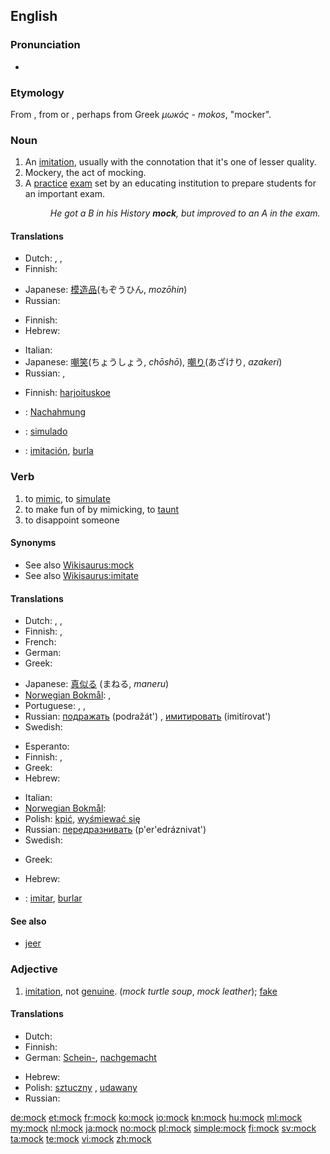 ==English==

===Pronunciation===
* {{audio|en-us-mock.ogg|Audio (US)}}
*: {{rhymes|ɒk}}

===Etymology===
From {{etyl|frm}} {{term|mocquer||to deride, jeer|lang=frm}}, from {{etyl|dum}} {{term|mocken||to mumble|lang=dum}} or {{etyl|gml}} {{term|mucken||to grumble|lang=gml}}, perhaps from Greek ''μωκός'' - ''mokos'', "mocker".

===Noun===
{{en-noun}}

# An [[imitation]], usually with the connotation that it's one of lesser quality.
# Mockery, the act of mocking.
# A [[practice]] [[exam]] set by an educating institution to prepare students for an important exam.
#: ''He got a B in his History '''mock''', but improved to an A in the exam.''

====Translations====
{{trans-top|an imitation}}
* Dutch: {{t|nl|namaak|m}}, {{t+|nl|afgietsel|n}}, {{t|nl|imitatie|f}}
* Finnish: {{t-|fi|jäljitelmä}}
{{trans-mid}}
* Japanese: [[模造品]](もぞうひん, ''mozōhin'')
* Russian: {{t+|ru|подделка|f|tr=podd'élka}}
{{trans-bottom}}

{{trans-top|act of mocking}}
* Finnish: {{t+|fi|pilkka}}
* Hebrew: {{t|he|סניטה|f|tr=snitá}}
{{trans-mid}}
* Italian: {{t|it|derisione|f}}
* Japanese: [[嘲笑]](ちょうしょう, ''chōshō''), [[嘲り]](あざけり, ''azakeri'')
* Russian: {{t+|ru|насмешка|f|tr=nasm'éška}}, {{t+|ru|пародия|f|tr=paródija}}
{{trans-bottom}}

{{trans-top|a school exam}}
* Finnish: [[harjoituskoe]]
{{trans-mid}}
{{trans-bottom}}

{{checktrans-top}}
* {{ttbc|German}}: [[Nachahmung]] {{f}}
* {{ttbc|Portuguese}}: [[simulado]]
* {{ttbc|Spanish}}: [[imitación]], [[burla]]
{{trans-bottom}}

===Verb===
{{en-verb}}

# to [[mimic]], to [[simulate]]
# to make fun of by mimicking, to [[taunt]]
# to disappoint someone

====Synonyms====
* See also [[Wikisaurus:mock]]
* See also [[Wikisaurus:imitate]]

====Translations====
{{trans-top|to mimic}}
* Dutch: {{t|nl|imiteren}}, {{t|nl|naäpen}}, {{t+|nl|nadoen}}
* Finnish: {{t+|fi|jäljitellä}}, {{t+|fi|imitoida}}
* French: {{t+|fr|imiter}}
* German: {{t-|de|nachahmen}}
* Greek: {{t|el|μιμούμαι}}
{{trans-mid}}
* Japanese: [[真似る]] (まねる, ''maneru'')
* [[Norwegian Bokmål]]: {{tø|nb|imitere}}, {{t|no|herme}}
* Portuguese: {{t+|pt|simular}},  {{qualifier|Brasil}} {{t+|pt|imitar}},  {{qualifier|Brasil slang}} {{t|pt|macaquear}}
* Russian: [[подражать]] (podražát') {{impf}}, [[имитировать]] (imitírovat') {{impf}}
* Swedish: {{t+|sv|härma}}
{{trans-bottom}}

{{trans-top|to taunt}}
* Esperanto: {{t-|eo|moki|xs=Esperanto}}
* Finnish: {{t+|fi|pilkata}}, {{t+|fi|ivata}}
* Greek: {{t|el|κοροϊδεύω}}
* Hebrew: {{t-|he|סנט|tr=sanát}}
{{trans-mid}}
* Italian: {{t|it|scimmiottare}}
* [[Norwegian Bokmål]]: {{tø|nb|herme etter}}
* Polish: [[kpić]], [[wyśmiewać się]]
* Russian: [[передразнивать]] (p'er'edráznivat') {{impf}}
* Swedish: {{t+|sv|reta}}
{{trans-bottom}}

{{trans-top|to disappoint someone}}
* Greek: {{t|el|απογοητεύω}}
{{trans-mid}}
* Hebrew: {{t|he|אכזב|tr=ikhzév}}
{{trans-bottom}}

{{checktrans-top}}
* {{ttbc|Spanish}}: [[imitar]], [[burlar]]
{{trans-bottom}}

====See also====
* [[jeer]]

===Adjective===
{{en-adj|-}}

# [[imitation]], not [[genuine]].  (''mock turtle soup'', ''mock leather''); [[fake]]

====Translations====
{{trans-top|imitation, not genuine}}
* Dutch: {{t|nl|namaak-}}
* Finnish: {{t-|fi|teko-}}
* German: [[Schein-]], [[nachgemacht]]
{{trans-mid}}
* Hebrew: {{t|he|-דמה|tr=-déme}}
* Polish: [[sztuczny]] {{m}}, [[udawany]] {{m}}
* Russian: {{t+|ru|поддельный|tr=podd'él'nyj}}
{{trans-bottom}}

[[de:mock]]
[[et:mock]]
[[fr:mock]]
[[ko:mock]]
[[io:mock]]
[[kn:mock]]
[[hu:mock]]
[[ml:mock]]
[[my:mock]]
[[nl:mock]]
[[ja:mock]]
[[no:mock]]
[[pl:mock]]
[[simple:mock]]
[[fi:mock]]
[[sv:mock]]
[[ta:mock]]
[[te:mock]]
[[vi:mock]]
[[zh:mock]]